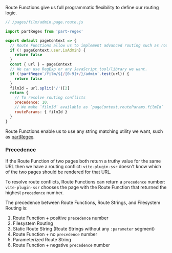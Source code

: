 Route Functions give us full programmatic flexibility to define our routing logic.

```js
// /pages/film/admin.page.route.js

import partRegex from 'part-regex'

export default pageContext => {
  // Route Functions allow us to implement advanced routing such as route guards.
  if (! pageContext.user.isAdmin) {
    return false
  }
  const { url } = pageContext
  // We can use RegExp or any JavaScript tool/library we want.
  if (!partRegex`/film/${/[0-9]+/}/admin`.test(url)) {
    return false
  }
  filmId = url.split('/')[2]
  return {
    // To resolve routing conflicts
    precedence: 10,
    // We make `filmId` available as `pageContext.routeParams.filmId`
    routeParams: { filmId }
  }
}
```

Route Functions enable us to use any string matching utility we want, such as [partRegex](https://github.com/brillout/part-regex).

### Precedence

If the Route Function of two pages both return a truthy value for the same URL then we have a routing conflict:
`vite-plugin-ssr` doesn't know which of the two pages should be rendered for that URL.

To resolve route conflicts, Route Functions can return a `precedence` number:
`vite-plugin-ssr` chooses the page with the Route Function that returned the highest `precedence` number.

The precedence between Route Functions, Route Strings, and Filesystem Routing is:
 1. Route Function + positive `precedence` number
 2. Filesystem Routing
 3. Static Route String (Route Strings without any `:parameter` segment)
 4. Route Function + no `precedence` number
 5. Parameterized Route String
 6. Route Function + negative `precedence` number
